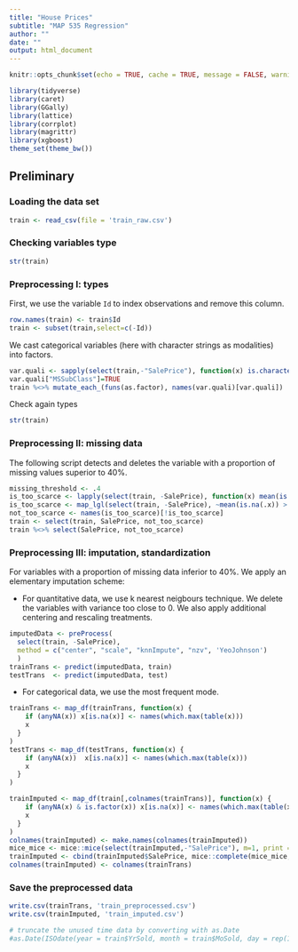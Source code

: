 ```yaml
---
title: "House Prices"
subtitle: "MAP 535 Regression"
author: ""
date: ""
output: html_document
---
```


```r
knitr::opts_chunk$set(echo = TRUE, cache = TRUE, message = FALSE, warning = FALSE)

library(tidyverse)
library(caret)
library(GGally)
library(lattice)
library(corrplot)
library(magrittr)
library(xgboost)
theme_set(theme_bw())
```

## Preliminary

### Loading the data set

```r
train <- read_csv(file = 'train_raw.csv')
```



### Checking variables type

```r
str(train)
```

### Preprocessing I: types

First, we use the variable `Id` to index observations and remove this column.

```r
row.names(train) <- train$Id
train <- subset(train,select=c(-Id))
```

We cast categorical variables (here with character strings as modalities) into factors.

```r
var.quali <- sapply(select(train,-"SalePrice"), function(x) is.character(x))
var.quali["MSSubClass"]=TRUE
train %<>% mutate_each_(funs(as.factor), names(var.quali)[var.quali])
```

Check again types
```r
str(train)
```



### Preprocessing II: missing data

The following script detects and deletes the variable with a proportion of missing values superior to 40%.

```r
missing_threshold <- .4
is_too_scarce <- lapply(select(train, -SalePrice), function(x) mean(is.na(x)) > missing_threshold)
is_too_scarce <- map_lgl(select(train, -SalePrice), ~mean(is.na(.x)) > missing_threshold)
not_too_scarce <- names(is_too_scarce)[!is_too_scarce]
train <- select(train, SalePrice, not_too_scarce)
train %<>% select(SalePrice, not_too_scarce)
```

### Preprocessing III: imputation, standardization

For variables with a proportion of missing data inferior to 40%. We apply an elementary imputation scheme:

  - For quantitative data, we use k nearest neigbours technique. We delete the variables with variance too close to 0. We also apply additional centering and rescaling treatments.


```r
imputedData <- preProcess(
  select(train, -SalePrice),
  method = c("center", "scale", "knnImpute", "nzv", 'YeoJohnson')
  )
trainTrans <- predict(imputedData, train)
testTrans  <- predict(imputedData, test)
```

  - For categorical data, we use the most frequent mode.

```r
trainTrans <- map_df(trainTrans, function(x) {
    if (anyNA(x)) x[is.na(x)] <- names(which.max(table(x)))
    x
  }
)
testTrans <- map_df(testTrans, function(x) {
    if (anyNA(x))  x[is.na(x)] <- names(which.max(table(x)))
    x
  }
)
```

```r
trainImputed <- map_df(train[,colnames(trainTrans)], function(x) {
    if (anyNA(x) & is.factor(x)) x[is.na(x)] <- names(which.max(table(x)))
    x
  }
)
colnames(trainImputed) <- make.names(colnames(trainImputed))
mice_mice <- mice::mice(select(trainImputed,-"SalePrice"), m=1, print = FALSE)
trainImputed <- cbind(trainImputed$SalePrice, mice::complete(mice_mice,1))
colnames(trainImputed) <- colnames(trainTrans)
```

### Save the preprocessed data
```r
write.csv(trainTrans, 'train_preprocessed.csv')
write.csv(trainImputed, 'train_imputed.csv')
```


```r
# truncate the unused time data by converting with as.Date
#as.Date(ISOdate(year = train$YrSold, month = train$MoSold, day = rep(1, dim(train)[1])))
```

